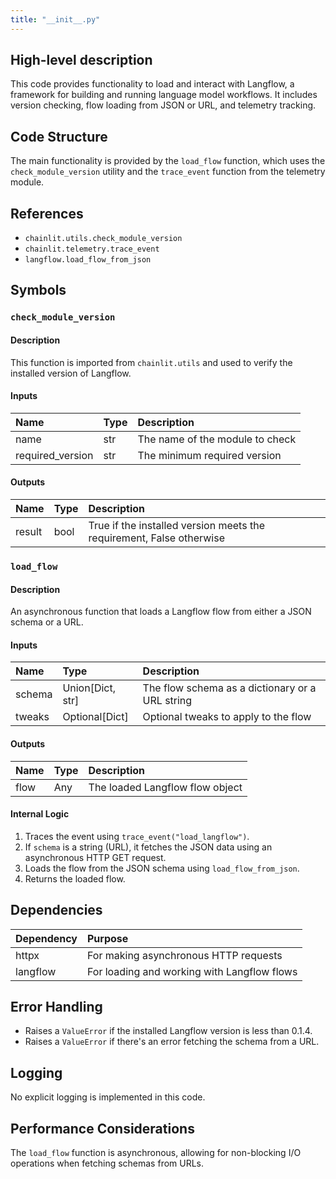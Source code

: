 ```yaml
---
title: "__init__.py"
---
```


## High-level description
This code provides functionality to load and interact with Langflow, a framework for building and running language model workflows. It includes version checking, flow loading from JSON or URL, and telemetry tracking.

## Code Structure
The main functionality is provided by the `load_flow` function, which uses the `check_module_version` utility and the `trace_event` function from the telemetry module.

## References
- `chainlit.utils.check_module_version`
- `chainlit.telemetry.trace_event`
- `langflow.load_flow_from_json`

## Symbols

### `check_module_version`
#### Description
This function is imported from `chainlit.utils` and used to verify the installed version of Langflow.

#### Inputs
| Name | Type | Description |
|:-----|:-----|:------------|
| name | str | The name of the module to check |
| required_version | str | The minimum required version |

#### Outputs
| Name | Type | Description |
|:-----|:-----|:------------|
| result | bool | True if the installed version meets the requirement, False otherwise |

### `load_flow`
#### Description
An asynchronous function that loads a Langflow flow from either a JSON schema or a URL.

#### Inputs
| Name | Type | Description |
|:-----|:-----|:------------|
| schema | Union[Dict, str] | The flow schema as a dictionary or a URL string |
| tweaks | Optional[Dict] | Optional tweaks to apply to the flow |

#### Outputs
| Name | Type | Description |
|:-----|:-----|:------------|
| flow | Any | The loaded Langflow flow object |

#### Internal Logic
1. Traces the event using `trace_event("load_langflow")`.
2. If `schema` is a string (URL), it fetches the JSON data using an asynchronous HTTP GET request.
3. Loads the flow from the JSON schema using `load_flow_from_json`.
4. Returns the loaded flow.

## Dependencies
| Dependency | Purpose |
|:-----------|:--------|
| httpx | For making asynchronous HTTP requests |
| langflow | For loading and working with Langflow flows |

## Error Handling
- Raises a `ValueError` if the installed Langflow version is less than 0.1.4.
- Raises a `ValueError` if there's an error fetching the schema from a URL.

## Logging
No explicit logging is implemented in this code.

## Performance Considerations
The `load_flow` function is asynchronous, allowing for non-blocking I/O operations when fetching schemas from URLs.